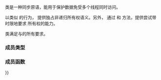 {{cpp/title|timed_mutex}}
{{cpp/thread/timed_mutex/navbar}}
{{ddcl|header=mutex|since=c++11|1=
class timed_mutex;
}}

{{tt|timed_mutex}} 类是一种同步原语，能用于保护数据免受多个线程同时访问。

以类似 {{ltt|cpp/thread/mutex}} 的行为，{{tt|timed_mutex}} 提供独占非递归所有权语义。另外，{{tt|timed_mutex}} 通过 {{ltf|cpp/thread/timed_mutex/try_lock_for}} 和 {{ltf|cpp/thread/timed_mutex/try_lock_until}} 方法，提供尝试带时限地要求 {{tt|timed_mutex}} 所有权的能力。

{{tt|timed_mutex}} 类满足{{named req|TimedMutex}}与{{named req|StandardLayoutType}}的所有要求。

===成员类型===
{{dsc begin}}
{{dsc hitem|成员类型|定义}}
{{dsc inc|cpp/thread/dsc native_handle_type|timed_mutex}}
{{dsc end}}

===成员函数===
{{dsc begin}}
{{dsc inc|cpp/thread/mutex/dsc constructor|timed_mutex}}
{{dsc inc|cpp/thread/mutex/dsc destructor|timed_mutex}}
{{dsc inc|cpp/thread/mutex/dsc operator{{=}}}}

{{dsc h2|锁定}}
{{dsc inc|cpp/thread/mutex/dsc lock|timed_mutex}}
{{dsc inc|cpp/thread/mutex/dsc try_lock|timed_mutex}}
{{dsc inc|cpp/thread/mutex/dsc try_lock_for|timed_mutex}}
{{dsc inc|cpp/thread/mutex/dsc try_lock_until|timed_mutex}}
{{dsc inc|cpp/thread/mutex/dsc unlock|timed_mutex}}

{{dsc h2|原生句柄}}
{{dsc inc|cpp/thread/mutex/dsc native_handle|timed_mutex}}
{{dsc end}}

{{langlinks|de|en|es|fr|it|ja|pt|ru}}